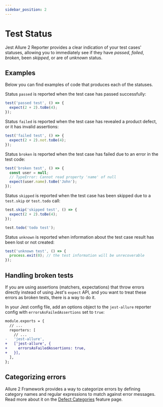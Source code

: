 ```yaml
---
sidebar_position: 2
---
```



# Test Status

Jest Allure 2 Reporter provides a clear indication of your test cases' statuses, allowing you to immediately see if they have _passed_, _failed_, _broken_, been _skipped_, or are of _unknown_ status.

## Examples

Below you can find examples of code that produces each of the statuses.

<Tabs>
  <TabItem value="Passed" default>

Status `passed` is reported when the test case has passed successfully:

```js
test('passed test', () => {
  expect(2 + 2).toBe(4);
});
```

  </TabItem>
  <TabItem value="Failed">

Status `failed` is reported when the test case has revealed a product defect, or it has invalid assertions:

```js
test('failed test', () => {
  expect(2 + 2).not.toBe(4);
});
```

  </TabItem>
  <TabItem value="Broken">

Status `broken` is reported when the test case has failed due to an error in the test code:

```js
test('broken test', () => {
  const user = null;
  // TypeError: Cannot read property 'name' of null
  expect(user.name).toBe('John');
});
```

  </TabItem>
  <TabItem value="Skipped">

Status `skipped` is reported when the test case has been skipped due to a `test.skip` or `test.todo` call:

```js
test.skip('skipped test', () => {
  expect(2 + 2).toBe(4);
});

test.todo('todo test');
```

  </TabItem>
  <TabItem value="Unknown">

Status `unknown` is reported when information about the test case result has been lost or not created:

```js
test('unknown test', () => {
  process.exit(0); // the test information will be unrecoverable
});
```

  </TabItem>
</Tabs>

## Handling broken tests

If you are using assertions (matchers, expectations) that throw errors directly
instead of using Jest's `expect` API, and you want to treat these errors as broken tests,
there is a way to do it.

In your Jest config file, add an options object to the `jest-allure` reporter config with
`errorsAsFailedAssertions` set to `true`:

```diff
module.exports = {
  // ...
  reporters: [
    // ...
-   'jest-allure',
+   ['jest-allure', {
+     errorsAsFailedAssertions: true,
+   }],
  ],
};
```

## Categorizing errors

Allure 2 Framework provides a way to categorize errors by defining category names and regular expressions to match against error messages.
Read more about it on the [Defect Categories](categories.mdx) feature page.
